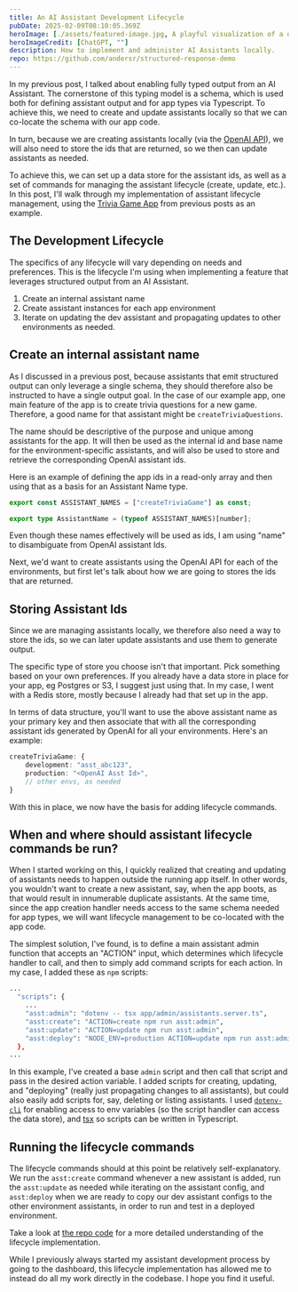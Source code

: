 ```yaml
---
title: An AI Assistant Development Lifecycle
pubDate: 2025-02-09T08:10:05.369Z
heroImage: [./assets/featured-image.jpg, A playful visualization of a development lifecycle]
heroImageCredit: [ChatGPT, ""]
description: How to implement and administer AI Assistants locally.
repo: https://github.com/andersr/structured-response-demo
---
```


In my previous post, I talked about enabling fully typed output from an AI Assistant. The cornerstone of this typing model is a schema, which is used both for defining assistant output and for app types via Typescript. To achieve this, we need to create and update assistants locally so that we can co-locate the schema with our app code. 

In turn, because we are creating assistants locally (via the [OpenAI API](https://platform.openai.com/docs/overview)), we will also need to store the ids that are returned, so we then can update assistants as needed.

To achieve this, we can set up a data store for the assistant ids, as well as a set of commands for managing the assistant lifecycle (create, update, etc.).  In this post, I'll walk through my implementation of assistant lifecycle management, using the [Trivia Game App](https://github.com/andersr/structured-response-demo) from previous posts as an example.

## The Development Lifecycle 

The specifics of any lifecycle will vary depending on needs and preferences. This is the lifecycle I'm using when implementing a feature that leverages structured output from an AI Assistant.

1. Create an internal assistant name
2. Create assistant instances for each app environment
3. Iterate on updating the dev assistant and propagating updates to other environments as needed.

## Create an internal assistant name

As I discussed in a previous post, because assistants that emit structured output can only leverage a single schema, they should therefore also be instructed to have a single output goal. In the case of our example app, one main feature of the app is to create trivia questions for a new game. Therefore, a good name for that assistant might be `createTriviaQuestions`.

The name should be descriptive of the purpose and unique among assistants for the app. It will then be used as the internal id and base name for the environment-specific assistants, and will also be used to store and retrieve the corresponding OpenAI assistant ids.

Here is an example of defining the app ids in a read-only array and then using that as a basis for an Assistant Name type. 

```ts
export const ASSISTANT_NAMES = ["createTriviaGame"] as const;

export type AssistantName = (typeof ASSISTANT_NAMES)[number];
```

Even though these names effectively will be used as ids, I am using "name" to disambiguate from OpenAI assistant Ids.

Next, we'd want to create assistants using the OpenAI API for each of the environments, but first let's talk about how we are going to stores the ids that are returned.

## Storing Assistant Ids 

Since we are managing assistants locally, we therefore also need a way to store the ids, so we can later update assistants and use them to generate output.

The specific type of store you choose isn't that important. Pick something based on your own preferences. If you already have a data store in place for your app, eg Postgres or S3, I suggest just using that. In my case, I went with a Redis store, mostly because I already had that set up in the app.

In terms of data structure, you'll want to use the above assistant name as your primary key and then associate that with all the corresponding assistant ids generated by OpenAI for all your environments. Here's an example:

```ts
createTriviaGame: {
    development: "asst_abc123",
    production: "<OpenAI Asst Id>",
    // other envs, as needed
}
```

With this in place, we now have the basis for adding lifecycle commands. 

## When and where should assistant lifecycle commands be run?

When I started working on this, I quickly realized that creating and updating of assistants needs to happen outside the running app itself. In other words, you wouldn't want to create a new assistant, say, when the app boots, as that would result in innumerable duplicate assistants.  At the same time, since the app creation handler needs access to the same schema needed for app types, we will want lifecycle management to be co-located with the app code.

The simplest solution, I've found, is to define a main assistant admin function that accepts an "ACTION" input, which determines which lifecycle handler to call, and then to simply add command scripts for each action. In my case, I added these as `npm` scripts:

```sh title="package.json"
...
  "scripts": {
    ...
    "asst:admin": "dotenv -- tsx app/admin/assistants.server.ts",
    "asst:create": "ACTION=create npm run asst:admin",
    "asst:update": "ACTION=update npm run asst:admin",
    "asst:deploy": "NODE_ENV=production ACTION=update npm run asst:admin"
  },
...
```
In this example, I've created a base `admin` script and then call that script and pass in the desired action variable.  I added scripts for creating, updating, and "deploying" (really just propagating changes to all assistants), but could also easily add scripts for, say, deleting or listing assistants.  I used [`dotenv-cli`](https://www.npmjs.com/package/dotenv-cli) for enabling access to env variables (so the script handler can access the data store), and [tsx](https://www.npmjs.com/package/tsx) so scripts can be written in Typescript.

## Running the lifecycle commands 

The lifecycle commands should at this point be relatively self-explanatory. We run the `asst:create` command whenever a new assistant is added, run the `asst:update` as needed while iterating on the assistant config, and `asst:deploy` when we are ready to copy our dev assistant configs to the other environment assistants, in order to run and test in a deployed environment.

Take a look at [the repo code](https://github.com/andersr/structured-response-demo) for a more detailed understanding of the lifecycle implementation.

While I previously always started my assistant development process by going to the dashboard, this lifecycle implementation has allowed me to instead do all my work directly in the codebase.  I hope you find it useful.


